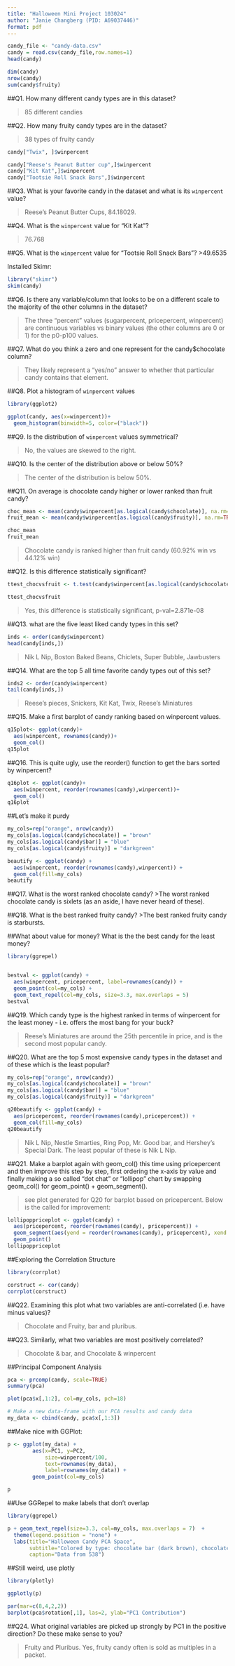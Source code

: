 ```yaml
---
title: "Halloween Mini Project 103024"
author: "Janie Changberg (PID: A69037446)"
format: pdf
---
```


```r
candy_file <- "candy-data.csv"
candy = read.csv(candy_file,row.names=1)
head(candy)
```
```r
dim(candy)
nrow(candy)
sum(candy$fruity)
```

##Q1. How many different candy types are in this dataset?

> 85 different candies

##Q2. How many fruity candy types are in the dataset?

> 38 types of fruity candy

```r
candy["Twix", ]$winpercent
```

```r
candy["Reese's Peanut Butter cup",]$winpercent
candy["Kit Kat",]$winpercent
candy["Tootsie Roll Snack Bars",]$winpercent
```

##Q3. What is your favorite candy in the dataset and what is its `winpercent` value?

> Reese's Peanut Butter Cups, 84.18029.

##Q4. What is the `winpercent` value for “Kit Kat”?

> 76.768

##Q5. What is the `winpercent` value for “Tootsie Roll Snack Bars”? \>49.6535

Installed Skimr:

```r
library("skimr")
skim(candy)
```

##Q6. Is there any variable/column that looks to be on a different scale to the majority of the other columns in the dataset?

>The three "percent" values (sugarpercent, pricepercent, winpercent) are continuous variables vs binary values (the other columns are 0 or 1) for the p0-p100 values.


##Q7. What do you think a zero and one represent for the candy$chocolate column?

>They likely represent a "yes/no" answer to whether that particular candy contains that element. 

##Q8. Plot a histogram of `winpercent` values
```r
library(ggplot2)

ggplot(candy, aes(x=winpercent))+
  geom_histogram(binwidth=5, color=("black"))
```

##Q9. Is the distribution of `winpercent` values symmetrical?

>No, the values are skewed to the right.

##Q10. Is the center of the distribution above or below 50%?

>The center of the distribution is below 50%.

##Q11. On average is chocolate candy higher or lower ranked than fruit candy?
```r
choc_mean <- mean(candy$winpercent[as.logical(candy$chocolate)], na.rm=TRUE)
fruit_mean <- mean(candy$winpercent[as.logical(candy$fruity)], na.rm=TRUE)

choc_mean
fruit_mean
```
>Chocolate candy is ranked higher than fruit candy (60.92% win vs 44.12% win)

##Q12. Is this difference statistically significant?

```r
ttest_chocvsfruit <- t.test(candy$winpercent[as.logical(candy$chocolate)], na.rm=TRUE,candy$winpercent[as.logical(candy$fruity)], na.rm=TRUE)

ttest_chocvsfruit

```
>Yes, this difference is statistically significant, p-val=2.871e-08
  
##Q13. what are the five least liked candy types in this set?
```r
inds <- order(candy$winpercent)
head(candy[inds,])
```
>Nik L Nip, Boston Baked Beans, Chiclets, Super Bubble, Jawbusters
    

##Q14. What are the top 5 all time favorite candy types out of this set?
```r
inds2 <- order(candy$winpercent)
tail(candy[inds,])
```
> Reese's pieces, Snickers, Kit Kat, Twix, Reese's Miniatures

##Q15. Make a first barplot of candy ranking based on winpercent values.
```r
q15plot<- ggplot(candy)+
  aes(winpercent, rownames(candy))+
  geom_col()
q15plot
```

##Q16. This is quite ugly, use the reorder() function to get the bars sorted by winpercent?
```r
q16plot <- ggplot(candy)+
  aes(winpercent, reorder(rownames(candy),winpercent))+
  geom_col()
q16plot
```
##Let's make it purdy
```r
my_cols=rep("orange", nrow(candy))
my_cols[as.logical(candy$chocolate)] = "brown"
my_cols[as.logical(candy$bar)] = "blue"
my_cols[as.logical(candy$fruity)] = "darkgreen"

beautify <- ggplot(candy) + 
  aes(winpercent, reorder(rownames(candy),winpercent)) +
  geom_col(fill=my_cols) 
beautify
```
##Q17. What is the worst ranked chocolate candy?
>The worst ranked chocolate candy is sixlets (as an aside, I have never heard of these).

##Q18. What is the best ranked fruity candy?
>The best ranked fruity candy is starbursts.

##What about value for money? What is the the best candy for the least money? 
```r
library(ggrepel)


bestval <- ggplot(candy) +
  aes(winpercent, pricepercent, label=rownames(candy)) +
  geom_point(col=my_cols) + 
  geom_text_repel(col=my_cols, size=3.3, max.overlaps = 5)
bestval
```

##Q19. Which candy type is the highest ranked in terms of winpercent for the least money - i.e. offers the most bang for your buck?

> Reese's Miniatures are around the 25th percentile in price, and is the second most popular candy.

##Q20. What are the top 5 most expensive candy types in the dataset and of these which is the least popular?

```r
my_cols=rep("orange", nrow(candy))
my_cols[as.logical(candy$chocolate)] = "brown"
my_cols[as.logical(candy$bar)] = "blue"
my_cols[as.logical(candy$fruity)] = "darkgreen"

q20beautify <- ggplot(candy) + 
  aes(pricepercent, reorder(rownames(candy),pricepercent)) +
  geom_col(fill=my_cols) 
q20beautify
```

>Nik L Nip, Nestle Smarties, Ring Pop, Mr. Good bar, and Hershey's Special Dark. The least popular of these is Nik L Nip.

##Q21. Make a barplot again with geom_col() this time using pricepercent and then improve this step by step, first ordering the x-axis by value and finally making a so called “dot chat” or “lollipop” chart by swapping geom_col() for geom_point() + geom_segment().

>see plot generated for Q20 for barplot based on pricepercent. Below is the called for improvement:

```r
lollipoppriceplot <- ggplot(candy) +
  aes(pricepercent, reorder(rownames(candy), pricepercent)) +
  geom_segment(aes(yend = reorder(rownames(candy), pricepercent), xend = 0), col="gray40") +
  geom_point()
lollipoppriceplot
```

##Exploring the Correlation Structure
```r
library(corrplot)

corstruct <- cor(candy)
corrplot(corstruct)
```
##Q22. Examining this plot what two variables are anti-correlated (i.e. have minus values)?

> Chocolate and Fruity, bar and pluribus.

##Q23. Similarly, what two variables are most positively correlated?

> Chocolate & bar, and Chocolate & winpercent

##Principal Component Analysis

```r
pca <- prcomp(candy, scale=TRUE)
summary(pca)
```
```r
plot(pca$x[,1:2], col=my_cols, pch=18)
```

```r
# Make a new data-frame with our PCA results and candy data
my_data <- cbind(candy, pca$x[,1:3])
```

##Make nice with GGPlot:
```r
p <- ggplot(my_data) + 
        aes(x=PC1, y=PC2, 
            size=winpercent/100,  
            text=rownames(my_data),
            label=rownames(my_data)) +
        geom_point(col=my_cols)

p
```
##Use GGRepel to make labels that don't overlap

```r
library(ggrepel)

p + geom_text_repel(size=3.3, col=my_cols, max.overlaps = 7)  + 
  theme(legend.position = "none") +
  labs(title="Halloween Candy PCA Space",
       subtitle="Colored by type: chocolate bar (dark brown), chocolate other (light brown), fruity (red), other (black)",
       caption="Data from 538")
```

##Still weird, use plotly
```r
library(plotly)
```

```r
ggplotly(p)
```

```r
par(mar=c(8,4,2,2))
barplot(pca$rotation[,1], las=2, ylab="PC1 Contribution")
```

##Q24. What original variables are picked up strongly by PC1 in the positive direction? Do these make sense to you?

> Fruity and Pluribus. Yes, fruity candy often is sold as multiples in a packet.
